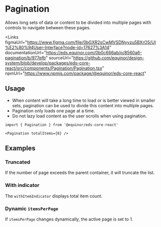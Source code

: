 
# Pagination

Allows long sets of data or content to be divided into multiple pages with controls to navigate between these pages.

<Links 
    figmaUrl="https://www.figma.com/file/0bGXR2sCwMVSDNyyzu5BXrO5/UI%E2%80%94User-Interface?node-id=17627%3A14"
    documentationUrl="https://eds.equinor.com/0b0c666ab/p/8560a6-pagination/b/977efb"
    sourceUrl="https://github.com/equinor/design-system/blob/develop/packages/eds-core-react/src/components/Pagination/Pagination.tsx"
    npmUrl="https://www.npmjs.com/package/@equinor/eds-core-react"
></Links>

<Story id="navigation-pagination--introduction" />
<PropsTable />

## Usage

<ul>
    <li>When content will take a long time to load or is better viewed in smaller sets, 
      pagination can be used to divide this content into multiple pages.</li>
    <li>Pagination only loads one page at a time.</li>
    <li>Do not lazy load content as the user scrolls when using pagination. </li>
</ul>

```tsx
import { Pagination } from '@equinor/eds-core-react'

<Pagination totalItems={8} />
```

## Examples

### Truncated

If the number of page exceeds the parent container, it will truncate the list.

<Story id="navigation-pagination--truncated" />

### With indicator

The `withItemIndicator` displays total item count.

<Story id="navigation-pagination--with-indicator" />

### Dynamic `itemsPerPage`

If `itemsPerPage` changes dynamically, the active page is set to 1.

<Story id="navigation-pagination--dynamic" />
